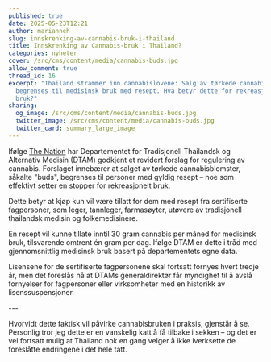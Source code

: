 ```yaml
---
published: true
date: 2025-05-23T12:21
author: marianneh
slug: innskrenking-av-cannabis-bruk-i-thailand
title: Innskrenking av Cannabis-bruk i Thailand?
categories: nyheter
cover: /src/cms/content/media/cannabis-buds.jpg
allow_comment: true
thread_id: 16
excerpt: "Thailand strammer inn cannabislovene: Salg av tørkede cannabisblomster
  begrenses til medisinsk bruk med resept. Hva betyr dette for rekreasjonell
  bruk?"
sharing:
  og_image: /src/cms/content/media/cannabis-buds.jpg
  twitter_image: /src/cms/content/media/cannabis-buds.jpg
  twitter_card: summary_large_image
---
```

Ifølge [The Nation](https://www.nationthailand.com/health-wellness/40050336) har Departementet for Tradisjonell Thailandsk og Alternativ Medisin (DTAM) godkjent et revidert forslag for regulering av cannabis. Forslaget innebærer at salget av tørkede cannabisblomster, såkalte "buds", begrenses til personer med gyldig resept – noe som effektivt setter en stopper for rekreasjonelt bruk.

Dette betyr at kjøp kun vil være tillatt for dem med resept fra sertifiserte fagpersoner, som leger, tannleger, farmasøyter, utøvere av tradisjonell thailandsk medisin og folkemedisinere.

En resept vil kunne tillate inntil 30 gram cannabis per måned for medisinsk bruk, tilsvarende omtrent én gram per dag. Ifølge DTAM er dette i tråd med gjennomsnittlig medisinsk bruk basert på departementets egne data.

Lisensene for de sertifiserte fagpersonene skal fortsatt fornyes hvert tredje år, men det foreslås nå at DTAMs generaldirektør får myndighet til å avslå fornyelser for fagpersoner eller virksomheter med en historikk av lisenssuspensjoner.

\---

Hvorvidt dette faktisk vil påvirke cannabisbruken i praksis, gjenstår å se. Personlig tror jeg dette er en vanskelig katt å få tilbake i sekken – og det er vel fortsatt mulig at Thailand nok en gang velger å ikke iverksette de foreslåtte endringene i det hele tatt.